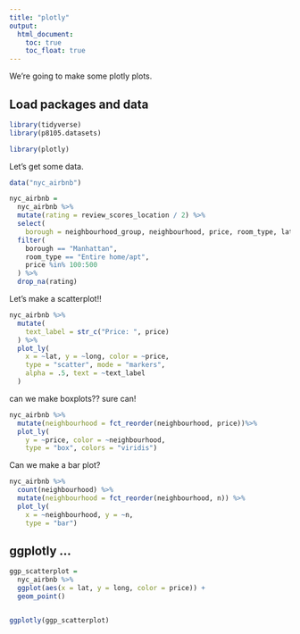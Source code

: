 ```yaml
---
title: "plotly"
output: 
  html_document:
    toc: true
    toc_float: true
---
```


We're going to make some plotly plots.

## Load packages and data

```r
library(tidyverse)
library(p8105.datasets)

library(plotly)
```

Let's get some data.

```r
data("nyc_airbnb")

nyc_airbnb =
  nyc_airbnb %>%
  mutate(rating = review_scores_location / 2) %>%
  select(
    borough = neighbourhood_group, neighbourhood, price, room_type, lat, long, rating) %>%
  filter(
    borough == "Manhattan",
    room_type == "Entire home/apt",
    price %in% 100:500
  ) %>%
  drop_na(rating)
```

Let's make a scatterplot!!

```r
nyc_airbnb %>%
  mutate(
    text_label = str_c("Price: ", price)
  ) %>%
  plot_ly(
    x = ~lat, y = ~long, color = ~price,
    type = "scatter", mode = "markers",
    alpha = .5, text = ~text_label
  )
```

can we make boxplots?? sure can!

```r
nyc_airbnb %>%
  mutate(neighbourhood = fct_reorder(neighbourhood, price))%>%
  plot_ly(
    y = ~price, color = ~neighbourhood,
    type = "box", colors = "viridis")
```

Can we make a bar plot?

```r
nyc_airbnb %>%
  count(neighbourhood) %>%
  mutate(neighbourhood = fct_reorder(neighbourhood, n)) %>%
  plot_ly(
    x = ~neighbourhood, y = ~n,
    type = "bar")

```

## ggplotly ...

```r
ggp_scatterplot = 
  nyc_airbnb %>%
  ggplot(aes(x = lat, y = long, color = price)) +
  geom_point()


ggplotly(ggp_scatterplot)
```




